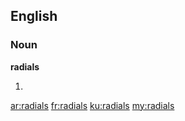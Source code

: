 ==English==
===Noun===
'''radials'''
# {{plural of|[[radial]]}}

[[ar:radials]]
[[fr:radials]]
[[ku:radials]]
[[my:radials]]